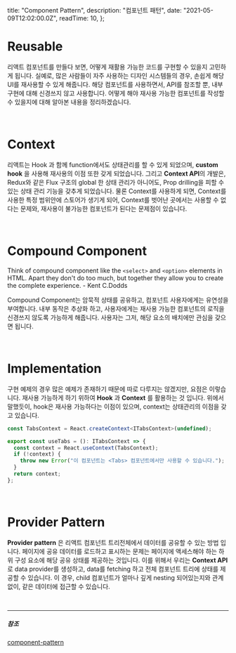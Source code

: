 
  title: "Component Pattern",
  description: "컴포넌트 패턴",
  date: "2021-05-09T12:02:00.0Z",
  readTime: 10,
};


<div style={{  marginTop: "4rem", fontFamily: "NotoSansKR-Thin, MalgunGothic", fontSize: '11pt', lineHeight: '22pt', letterSpacing: '.8px'}}>

# Reusable

리액트 컴포넌트를 만들다 보면, 어떻게 재활용 가능한 코드를 구현할 수 있을지 고민하게 됩니다.
실예로, 많은 사람들이 자주 사용하는 디자인 시스템들의 경우, 손쉽게 해당 UI를 재사용할 수 있게 해줍니다.
해당 컴포넌트를 사용하면서, API를 참조할 뿐, 내부 구현에 대해 신경쓰지 않고 사용합니다.
어떻게 해야 재사용 가능한 컴포넌트를 작성할 수 있을지에 대해 알아본 내용을 정리하겠습니다.

<br />

# Context

리액트는 Hook 과 함께 function에서도 상태관리를 할 수 있게 되었으며, **custom hook** 을 사용해 재사용의 이점 또한 갖게 되었습니다.
그리고 **Context API**의 개발은, Redux와 같은 Flux 구조의 global 한 상태 관리가 아니어도, Prop drilling을 피할 수 있는 상태 관리 기능을 갖추게 되었습니다.
물론 Context를 사용하게 되면, Context를 사용한 특정 범위안에 스토어가 생기게 되어, Context를 벗어난 곳에서는 사용할 수 없다는 문제와, 재사용이 불가능한 컴포넌트가 된다는 문제점이 있습니다.

<br />

# Compound Component

<div style={{ 
  fontFamily: 'Poppins, "SeoulNamsanL"',   
  borderRadius: '4px',
  lineHeight: '1.9rem',
  maxWidth: '100%',
  fontSize: '0.965rem',
  fontWeight: '100',
  position: 'relative',
  padding: '2rem 1rem'}}>

Think of compound component like the `<select>` and `<option>` elements in HTML.
Apart they don't do too much, but together they allow you to create the complete experience. - Kent C.Dodds

</div>

Compound Component는 암묵적 상태를 공유하고, 컴포넌트 사용자에게는 유연성을 부여합니다.
내부 동작은 추상화 하고, 사용자에게는 재사용 가능한 컴포넌트의 로직을 신경쓰지 않도록 가능하게 해줍니다.
사용자는 그저, 해당 요소의 배치에만 관심을 갖으면 됩니다.

<br />

# Implementation

구현 예제의 경우 많은 예제가 존재하기 때문에 따로 다루지는 않겠지만,
요점은 이렇습니다. 재사용 가능하게 하기 위하여 **Hook** 과 **Context** 를 활용하는 것 입니다.
위에서 말했듯이, hook은 재사용 가능하다는 이점이 있으며, context는 상태관리의 이점을 갖고 있습니다.

<div className="blog-post">

```ts
const TabsContext = React.createContext<ITabsContext>(undefined);

export const useTabs = (): ITabsContext => {
  const context = React.useContext(TabsContext);
  if (!context) {
    throw new Error("이 컴포넌트는 <Tabs> 컴포넌트에서만 사용할 수 있습니다.");
  }
  return context;
};
```

</div>

<br />

# Provider Pattern

**Provider pattern** 은 리액트 컴포넌트 트리전체에서 데이터를 공유할 수 있는 방법 입니다.
페이지에 공유 데이터를 로드하고 표시하는 문제는 페이지에 액세스해야 하는 하위 구성 요소에 해당 공유 상태를 제공하는 것입니다.
이를 위해서 우리는 **Context API**로 data provider를 생성하고, data를 fetching 하고 전체 컴포넌트 트리에 상태를 제공할 수 있습니다.
이 경우, child 컴포넌트가 얼마나 깊게 nesting 되어있는지와 관계없이, 같은 데이터에 접근할 수 있습니다.

</div>

<br />

<hr
  style={{
    width: "15px",
    border: "0.325px solid gray",
    marginTop: "1.125rem",
    marginBottom: "1.125rem",
  }}
/>

##### 참조

[component-pattern](https://dev.to/alexi_be3/react-component-patterns-49ho)
